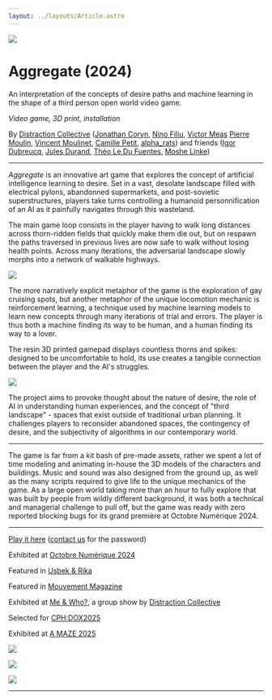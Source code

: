 ---
layout: ../layouts/Article.astro
---

![](../media/aggregate/running.png)

# Aggregate (2024)

An interpretation of the concepts of desire paths and machine learning in the shape of a third person open world video game.

_Video game, 3D print, installation_

By [Distraction Collective](https://distraction.fun) ([Jonathan Coryn](https://corjn.com/), [Nino Filiu](/), [Victor Meas](https://victormeas.com/) [Pierre Moulin](https://moulinpierre.com/), [Vincent Moulinet](https://vincentmoulinet.com/), [Camille Petit](https://kamyukami.com/), [alpha_rats](https://alpharats.com/)) and friends ([Igor Dubreucq](https://soundcloud.com/miguzo), [Jules Durand](https://julesdurand.com/), [Théo Le Du Fuentes](https://www.instagram.com/cosmografik/), [Moshe Linke](https://www.moshelinke.de/))

---

_Aggregate_ is an innovative art game that explores the concept of artificial intelligence learning to desire. Set in a vast, desolate landscape filled with electrical pylons, abandonned supermarkets, and post-sovietic superstructures, players take turns controlling a humanoid personnification of an AI as it painfully navigates through this wasteland.

The main game loop consists in the player having to walk long distances across thorn-ridden fields that quickly make them die out, but on respawn the paths traversed in previous lives are now safe to walk without losing health points. Across many iterations, the adversarial landscape slowly morphs into a network of walkable highways.

![](../media/aggregate/facing_death.png)

The more narratively explicit metaphor of the game is the exploration of gay cruising spots, but another metaphor of the unique locomotion mechanic is reinforcement learning, a technique used by machine learning models to learn new concepts through many iterations of trial and errors. The player is thus both a machine finding its way to be human, and a human finding its way to a lover.

The resin 3D printed gamepad displays countless thorns and spikes: designed to be uncomfortable to hold, its use creates a tangible connection between the player and the AI's struggles.

![](../media/aggregate/gamepad.png)

The project aims to provoke thought about the nature of desire, the role of AI in understanding human experiences, and the concept of "third landscape" - spaces that exist outside of traditional urban planning. It challenges players to reconsider abandoned spaces, the contingency of desire, and the subjectivity of algorithms in our contemporary world.

---

The game is far from a kit bash of pre-made assets, rather we spent a lot of time modeling and animating in-house the 3D models of the characters and buildings. Music and sound was also designed from the ground up, as well as the many scripts required to give life to the unique mechanics of the game. As a large open world taking more than an hour to fully explore that was built by people from wildly different background, it was both a technical and managerial challenge to pull off, but the game was ready with zero reported blocking bugs for its grand première at Octobre Numérique 2024.

---

[Play it here](https://distraction-collective.itch.io/aggregate) ([contact us](https://distraction.fun/) for the password)

Exhibited at [Octobre Numérique 2024](https://octobre-numerique.fr/)

Featured in [Usbek & Rika](https://usbeketrica.com/fr/article/le-permacomputing-ou-quand-la-permaculture-s-applique-a-l-informatique)

Featured in [Mouvement Magazine](https://www.mouvement.net/arts/octobre-numerique-a-arles-faire-monde-quand-tout-est-k-o)

Exhibited at [Me & Who?](https://www.instagram.com/p/DFXjW0tNOE1/), a group show by [Distraction Collective](https://distraction.fun/)

Selected for [CPH:DOX2025](https://cphdox.dk/film/aggregate/)

Exhibited at [A MAZE 2025](https://2025.amaze-berlin.de/)

![](../media/aggregate/gifi.png)

![](../media/aggregate/sitting.png)

![](../media/aggregate/fog.png)

---
